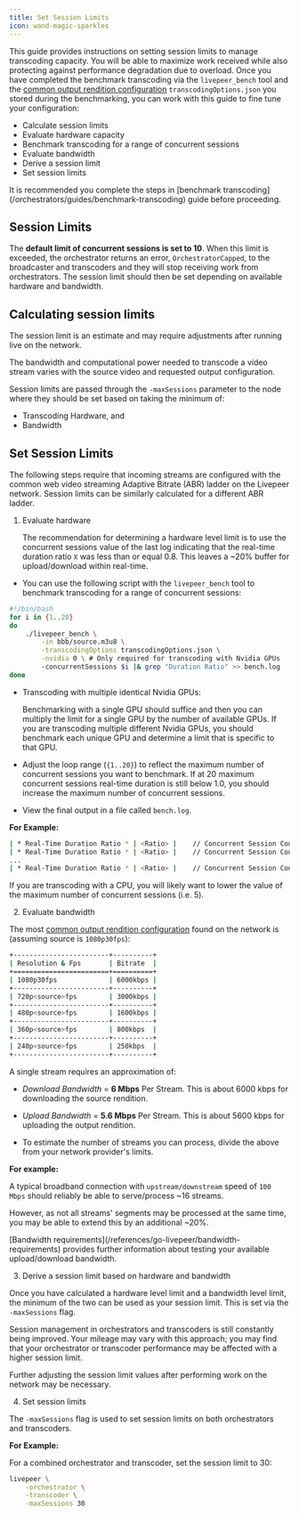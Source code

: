 ```yaml
---
title: Set Session Limits
icon: wand-magic-sparkles
---
```


This guide provides instructions on setting session limits to manage transcoding
capacity. You will be able to maximize work received while also protecting
against performance degradation due to overload. Once you have completed the
benchmark transcoding via the `livepeer_bench` tool and the
[common output rendition configuration](https://github.com/livepeer/go-livepeer/blob/master/cmd/livepeer_bench/transcodingOptions.json)
`transcodingOptions.json` you stored during the benchmarking, you can work with
this guide to fine tune your configuration:

- Calculate session limits
- Evaluate hardware capacity
- Benchmark transcoding for a range of concurrent sessions
- Evaluate bandwidth
- Derive a session limit
- Set session limits

<Info>
  It is recommended you complete the steps in [benchmark
  transcoding](/orchestrators/guides/benchmark-transcoding) guide before
  proceeding.
</Info>

## Session Limits

The **default limit of concurrent sessions is set to 10**. When this limit is
exceeded, the orchestrator returns an error, `OrchestratorCapped`, to the
broadcaster and transcoders and they will stop receiving work from
orchestrators. The session limit should then be set depending on available
hardware and bandwidth.

## Calculating session limits

The session limit is an estimate and may require adjustments after running live
on the network.

The bandwidth and computational power needed to transcode a video stream varies
with the source video and requested output configuration.

Session limits are passed through the `-maxSessions` parameter to the node where
they should be set based on taking the minimum of:

- Transcoding Hardware, and
- Bandwidth

## Set Session Limits

The following steps require that incoming streams are configured with the common
web video streaming Adaptive Bitrate (ABR) ladder on the Livepeer network.
Session limits can be similarly calculated for a different ABR ladder.

1. Evaluate hardware

   The recommendation for determining a hardware level limit is to use the
   concurrent sessions value of the last log indicating that the real-time
   duration ratio `X` was less than or equal 0.8. This leaves a ~20% buffer for
   upload/download within real-time.

- You can use the following script with the `livepeer_bench` tool to benchmark
  transcoding for a range of concurrent sessions:

```bash
#!/bin/bash
for i in {1..20}
do
    ./livepeer_bench \
        -in bbb/source.m3u8 \
        -transcodingOptions transcodingOptions.json \
        -nvidia 0 \ # Only required for transcoding with Nvidia GPUs
        -concurrentSessions $i |& grep "Duration Ratio" >> bench.log
done
```

- Transcoding with multiple identical Nvidia GPUs:

  Benchmarking with a single GPU should suffice and then you can multiply the
  limit for a single GPU by the number of available GPUs. If you are transcoding
  multiple different Nvidia GPUs, you should benchmark each unique GPU and
  determine a limit that is specific to that GPU.

- Adjust the loop range (`{1..20}`) to reflect the maximum number of concurrent
  sessions you want to benchmark. If at 20 maximum concurrent sessions real-time
  duration is still below 1.0, you should increase the maximum number of
  concurrent sessions.

- View the final output in a file called `bench.log`.

**For Example:**

```bash
| * Real-Time Duration Ratio * | <Ratio> |    // Concurrent Session Count 1
| * Real-Time Duration Ratio * | <Ratio> |    // Concurrent Session Count 2
...
| * Real-Time Duration Ratio * | <Ratio> |    // Concurrent Session Count 20
```

<Info>
  If you are transcoding with a CPU, you will likely want to lower the value of
  the maximum number of concurrent sessions (i.e. 5).
</Info>

2. Evaluate bandwidth

The most
[common output rendition configuration](https://github.com/livepeer/go-livepeer/blob/master/cmd/livepeer_bench/transcodingOptions.json)
found on the network is (assuming source is `1080p30fps`):

```bash
+------------------------+----------+
| Resolution & Fps       | Bitrate  |
+========================+==========+
| 1080p30fps             | 6000kbps |
+------------------------+----------+
| 720p<source>fps        | 3000kbps |
+------------------------+----------+
| 480p<source>fps        | 1600kbps |
+------------------------+----------+
| 360p<source>fps        | 800kbps  |
+------------------------+----------+
| 240p<source>fps        | 250kbps  |
+------------------------+----------+
```

A single stream requires an approximation of:

- _Download Bandwidth_ = **6 Mbps** Per Stream. This is about 6000 kbps for
  downloading the source rendition.

- _Upload Bandwidth_ = **5.6 Mbps** Per Stream. This is about 5600 kbps for
  uploading the output rendition.

- To estimate the number of streams you can process, divide the above from your
  network provider's limits.

**For example:**

A typical broadband connection with `upstream/downstream` speed of `100 Mbps`
should reliably be able to serve/process ~16 streams.

However, as not all streams' segments may be processed at the same time, you may
be able to extend this by an additional ~20%.

<Info>
  [Bandwidth requirements](/references/go-livepeer/bandwidth-requirements)
  provides further information about testing your available upload/download
  bandwidth.
</Info>

3. Derive a session limit based on hardware and bandwidth

Once you have calculated a hardware level limit and a bandwidth level limit, the
minimum of the two can be used as your session limit. This is set via the
`-maxSessions` flag.

Session management in orchestrators and transcoders is still constantly being
improved. Your mileage may vary with this approach; you may find that your
orchestrator or transcoder performance may be affected with a higher session
limit.

Further adjusting the session limit values after performing work on the network
may be necessary.

4. Set session limits

The `-maxSessions` flag is used to set session limits on both orchestrators and
transcoders.

**For Example:**

For a combined orchestrator and transcoder, set the session limit to 30:

```bash
livepeer \
    -orchestrator \
    -transcoder \
    -maxSessions 30
```
